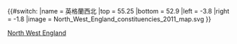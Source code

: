 {{#switch:{{{1}}}
|name   = 英格蘭西北
|top    = 55.25
|bottom = 52.9
|left   = -3.8
|right  = -1.8
|image  = North_West_England_constituencies_2011_map.svg
}}<noinclude>{{Location map/Info|North West England}}
{{Documentation}}
[[Category:英格蘭地理位置圖模板|North West England]]</noinclude>